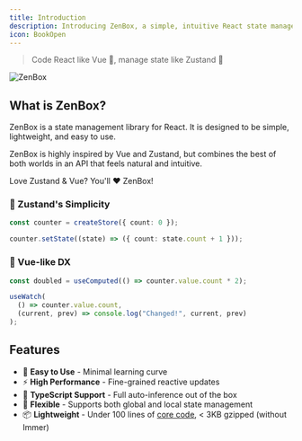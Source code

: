 ```yaml
---
title: Introduction
description: Introducing ZenBox, a simple, intuitive React state management library
icon: BookOpen
---
```


> Code React like Vue 💚, manage state like Zustand 🐻

![ZenBox](/banners/default.png)

## What is ZenBox?

ZenBox is a state management library for React. It is designed to be simple, lightweight, and easy to use.

ZenBox is highly inspired by Vue and Zustand, but combines the best of both worlds in an API that feels natural and intuitive.

Love Zustand & Vue? You'll ❤️ ZenBox!

### 🐻 Zustand's Simplicity

```ts
const counter = createStore({ count: 0 });

counter.setState((state) => ({ count: state.count + 1 }));
```

### 💚 Vue-like DX

```ts
const doubled = useComputed(() => counter.value.count * 2);

useWatch(
  () => counter.value.count,
  (current, prev) => console.log("Changed!", current, prev)
);
```

## Features

- 🚀 **Easy to Use** - Minimal learning curve
- ⚡ **High Performance** - Fine-grained reactive updates
- 💪 **TypeScript Support** - Full auto-inference out of the box
- 🎯 **Flexible** - Supports both global and local state management
- 📦 **Lightweight** - Under 100 lines of [core code](../blog/react-state-management-in-100-lines), < 3KB gzipped (without Immer)
